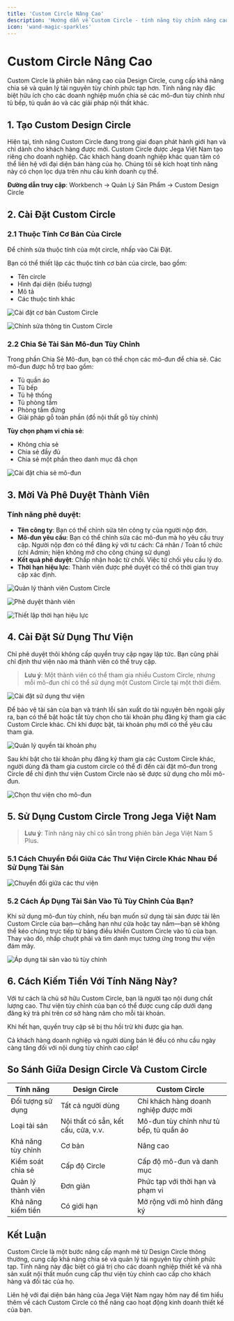 ```yaml
---
title: 'Custom Circle Nâng Cao'
description: 'Hướng dẫn về Custom Circle - tính năng tùy chỉnh nâng cao của Design Circle trong Jega Việt Nam'
icon: 'wand-magic-sparkles'
---
```


# Custom Circle Nâng Cao

Custom Circle là phiên bản nâng cao của Design Circle, cung cấp khả năng chia sẻ và quản lý tài nguyên tùy chỉnh phức tạp hơn. Tính năng này đặc biệt hữu ích cho các doanh nghiệp muốn chia sẻ các mô-đun tùy chỉnh như tủ bếp, tủ quần áo và các giải pháp nội thất khác.

## 1. Tạo Custom Design Circle

Hiện tại, tính năng Custom Circle đang trong giai đoạn phát hành giới hạn và chỉ dành cho khách hàng được mời. Custom Circle được Jega Việt Nam tạo riêng cho doanh nghiệp. Các khách hàng doanh nghiệp khác quan tâm có thể liên hệ với đại diện bán hàng của họ. Chúng tôi sẽ kích hoạt tính năng này có chọn lọc dựa trên nhu cầu kinh doanh cụ thể.

**Đường dẫn truy cập**: Workbench → Quản Lý Sản Phẩm → Custom Design Circle

## 2. Cài Đặt Custom Circle

### 2.1 Thuộc Tính Cơ Bản Của Circle

Để chỉnh sửa thuộc tính của một circle, nhấp vào Cài Đặt.

Bạn có thể thiết lập các thuộc tính cơ bản của circle, bao gồm:

- Tên circle
- Hình đại diện (biểu tượng)
- Mô tả
- Các thuộc tính khác

![Cài đặt cơ bản Custom Circle](https://ai-study1.3vjia.com/aihouse-web/36b5253b-9c30-4815-ad6f-95e8d753aa67.png)

![Chỉnh sửa thông tin Custom Circle](https://ai-study1.3vjia.com/aihouse-web/e7d50f17-daa6-421a-94df-3213d17d3349.png)

### 2.2 Chia Sẻ Tài Sản Mô-đun Tùy Chỉnh

Trong phần Chia Sẻ Mô-đun, bạn có thể chọn các mô-đun để chia sẻ. Các mô-đun được hỗ trợ bao gồm:

- Tủ quần áo
- Tủ bếp
- Tủ hệ thống
- Tủ phòng tắm
- Phòng tắm đứng
- Giải pháp gỗ toàn phần (đồ nội thất gỗ tùy chỉnh)

**Tùy chọn phạm vi chia sẻ**:

- Không chia sẻ
- Chia sẻ đầy đủ
- Chia sẻ một phần theo danh mục đã chọn

![Cài đặt chia sẻ mô-đun](https://ai-study1.3vjia.com/aihouse-web/309db7bf-c8ec-46da-b919-c7f6ac8d0cfd.png)

## 3. Mời Và Phê Duyệt Thành Viên

### Tính năng phê duyệt:

- **Tên công ty**: Bạn có thể chỉnh sửa tên công ty của người nộp đơn.
- **Mô-đun yêu cầu**: Bạn có thể chỉnh sửa các mô-đun mà họ yêu cầu truy cập. Người nộp đơn có thể đăng ký với tư cách: Cá nhân / Toàn tổ chức (chỉ Admin; hiện không mở cho công chúng sử dụng)
- **Kết quả phê duyệt**: Chấp nhận hoặc từ chối. Việc từ chối yêu cầu lý do.
- **Thời hạn hiệu lực**: Thành viên được phê duyệt có thể có thời gian truy cập xác định.

![Quản lý thành viên Custom Circle](https://ai-study1.3vjia.com/aihouse-web/0791a769-77fe-4e04-ab5b-6ef9d0020885.png)

![Phê duyệt thành viên](https://ai-study1.3vjia.com/aihouse-web/67483a4e-b33a-4fe1-b4e6-80af9e330016.png)

![Thiết lập thời hạn hiệu lực](https://ai-study1.3vjia.com/aihouse-web/d1993c3c-ce4a-4a13-b59c-8d7b438b031c.png)

## 4. Cài Đặt Sử Dụng Thư Viện

Chỉ phê duyệt thôi không cấp quyền truy cập ngay lập tức. Bạn cũng phải chỉ định thư viện nào mà thành viên có thể truy cập.

> **Lưu ý**: Một thành viên có thể tham gia nhiều Custom Circle, nhưng mỗi mô-đun chỉ có thể sử dụng một Custom Circle tại một thời điểm.

![Cài đặt sử dụng thư viện](https://ai-study1.3vjia.com/aihouse-web/91ef7a4b-3b1c-4f13-9944-99c547b8f365.png)

Để bảo vệ tài sản của bạn và tránh lỗi sản xuất do tài nguyên bên ngoài gây ra, bạn có thể bật hoặc tắt tùy chọn cho tài khoản phụ đăng ký tham gia các Custom Circle khác. Chỉ khi được bật, tài khoản phụ mới có thể yêu cầu tham gia.

![Quản lý quyền tài khoản phụ](https://ai-study1.3vjia.com/aihouse-web/53ec454c-44de-48b4-b648-e1a93655030d.png)

Sau khi bật cho tài khoản phụ đăng ký tham gia các Custom Circle khác, người dùng đã tham gia custom circle có thể đi đến cài đặt mô-đun trong Circle để chỉ định thư viện Custom Circle nào sẽ được sử dụng cho mỗi mô-đun.

![Chọn thư viện cho mô-đun](https://ai-study1.3vjia.com/aihouse-web/ec354c47-d5d6-4818-a3a3-b2e1d91640fa.png)

## 5. Sử Dụng Custom Circle Trong Jega Việt Nam

> **Lưu ý**: Tính năng này chỉ có sẵn trong phiên bản Jega Việt Nam 5 Plus.

### 5.1 Cách Chuyển Đổi Giữa Các Thư Viện Circle Khác Nhau Để Sử Dụng Tài Sản

![Chuyển đổi giữa các thư viện](https://ai-study1.3vjia.com/aihouse-web/d32f591f-ee66-43a3-9ebc-ca28bc5caa3a.png)

### 5.2 Cách Áp Dụng Tài Sản Vào Tủ Tùy Chỉnh Của Bạn?

Khi sử dụng mô-đun tùy chỉnh, nếu bạn muốn sử dụng tài sản được tải lên Custom Circle của bạn—chẳng hạn như cửa hoặc tay nắm—bạn sẽ không thể kéo chúng trực tiếp từ bảng điều khiển Custom Circle vào tủ của bạn. Thay vào đó, nhấp chuột phải và tìm danh mục tương ứng trong thư viện đám mây.

![Áp dụng tài sản vào tủ tùy chỉnh](https://ai-study1.3vjia.com/aihouse-web/7e362b9c-983d-4225-8da9-2fb0d03b1650.png)

## 6. Cách Kiếm Tiền Với Tính Năng Này?

Với tư cách là chủ sở hữu Custom Circle, bạn là người tạo nội dung chất lượng cao. Thư viện tùy chỉnh của bạn có thể được cung cấp dưới dạng đăng ký trả phí trên cơ sở hàng năm cho mỗi tài khoản.

Khi hết hạn, quyền truy cập sẽ bị thu hồi trừ khi được gia hạn.

Cả khách hàng doanh nghiệp và người dùng bán lẻ đều có nhu cầu ngày càng tăng đối với nội dung tùy chỉnh cao cấp!

## So Sánh Giữa Design Circle Và Custom Circle

| Tính năng | Design Circle | Custom Circle |
|-----------|--------------|--------------|
| Đối tượng sử dụng | Tất cả người dùng | Chỉ khách hàng doanh nghiệp được mời |
| Loại tài sản | Nội thất có sẵn, kết cấu, cửa, v.v. | Mô-đun tùy chỉnh như tủ bếp, tủ quần áo |
| Khả năng tùy chỉnh | Cơ bản | Nâng cao |
| Kiểm soát chia sẻ | Cấp độ Circle | Cấp độ mô-đun và danh mục |
| Quản lý thành viên | Đơn giản | Phức tạp với thời hạn và phạm vi |
| Khả năng kiếm tiền | Có giới hạn | Mở rộng với mô hình đăng ký |

## Kết Luận

Custom Circle là một bước nâng cấp mạnh mẽ từ Design Circle thông thường, cung cấp khả năng chia sẻ và quản lý tài nguyên tùy chỉnh phức tạp. Tính năng này đặc biệt có giá trị cho các doanh nghiệp thiết kế và nhà sản xuất nội thất muốn cung cấp thư viện tùy chỉnh cao cấp cho khách hàng và đối tác của họ.

Liên hệ với đại diện bán hàng của Jega Việt Nam ngay hôm nay để tìm hiểu thêm về cách Custom Circle có thể nâng cao hoạt động kinh doanh thiết kế của bạn.

